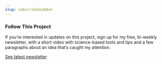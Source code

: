 ```yaml
---
slug: subscribeSidebar
---
```



### Follow This Project

If you’re interested in updates on this project, sign up for my free, bi-weekly newsletter, with a short video with science-based tools and tips and a few paragraphs about an idea that’s caught my attention.

<EmailSignUp />

[See latest newsletter](https://www.danpink.com/ac/latest-newsletter/)
